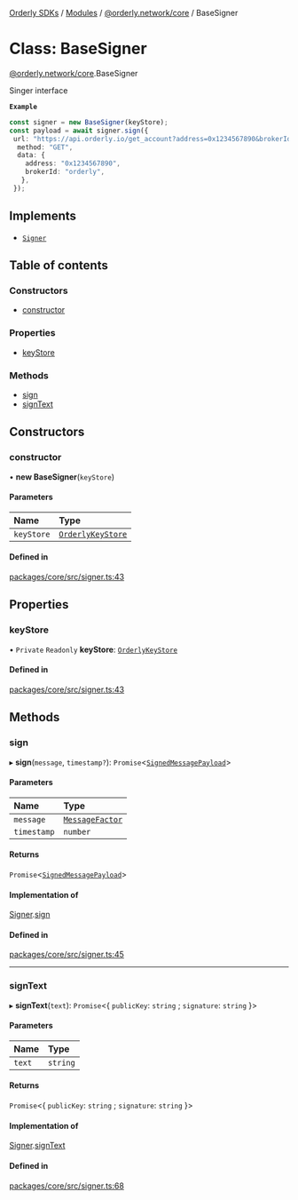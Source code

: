 [Orderly SDKs](/sdks/tech-doc/README) / [Modules](/sdks/tech-doc/modules) / [@orderly.network/core](/sdks/tech-doc/modules/orderly_network_core) / BaseSigner

# Class: BaseSigner

[@orderly.network/core](/sdks/tech-doc/modules/orderly_network_core).BaseSigner

Singer interface

**`Example`**

```ts
const signer = new BaseSigner(keyStore);
const payload = await signer.sign({
 url: "https://api.orderly.io/get_account?address=0x1234567890&brokerId=orderly",
  method: "GET",
  data: {
    address: "0x1234567890",
    brokerId: "orderly",
   },
 });
 ```

## Implements

- [`Signer`](/sdks/tech-doc/interfaces/orderly_network_core.Signer)

## Table of contents

### Constructors

- [constructor](/sdks/tech-doc/classes/orderly_network_core.BaseSigner#constructor)

### Properties

- [keyStore](/sdks/tech-doc/classes/orderly_network_core.BaseSigner#keystore)

### Methods

- [sign](/sdks/tech-doc/classes/orderly_network_core.BaseSigner#sign)
- [signText](/sdks/tech-doc/classes/orderly_network_core.BaseSigner#signtext)

## Constructors

### constructor

• **new BaseSigner**(`keyStore`)

#### Parameters

| Name | Type |
| :------ | :------ |
| `keyStore` | [`OrderlyKeyStore`](/sdks/tech-doc/interfaces/orderly_network_core.OrderlyKeyStore) |

#### Defined in

[packages/core/src/signer.ts:43](https://github.com/OrderlyNetwork/js-sdk/blob/ba995f2/packages/core/src/signer.ts#L43)

## Properties

### keyStore

• `Private` `Readonly` **keyStore**: [`OrderlyKeyStore`](../interfaces/orderly_network_core.OrderlyKeyStore)

#### Defined in

[packages/core/src/signer.ts:43](https://github.com/OrderlyNetwork/js-sdk/blob/ba995f2/packages/core/src/signer.ts#L43)

## Methods

### sign

▸ **sign**(`message`, `timestamp?`): `Promise`\<[`SignedMessagePayload`](../modules/orderly_network_core#signedmessagepayload)\>

#### Parameters

| Name | Type |
| :------ | :------ |
| `message` | [`MessageFactor`](../modules/orderly_network_core#messagefactor) |
| `timestamp` | `number` |

#### Returns

`Promise`\<[`SignedMessagePayload`](../modules/orderly_network_core#signedmessagepayload)\>

#### Implementation of

[Signer](../interfaces/orderly_network_core.Signer).[sign](../interfaces/orderly_network_core.Signer#sign)

#### Defined in

[packages/core/src/signer.ts:45](https://github.com/OrderlyNetwork/js-sdk/blob/ba995f2/packages/core/src/signer.ts#L45)

___

### signText

▸ **signText**(`text`): `Promise`\<\{ `publicKey`: `string` ; `signature`: `string`  }\>

#### Parameters

| Name | Type |
| :------ | :------ |
| `text` | `string` |

#### Returns

`Promise`\<\{ `publicKey`: `string` ; `signature`: `string`  }\>

#### Implementation of

[Signer](../interfaces/orderly_network_core.Signer).[signText](../interfaces/orderly_network_core.Signer#signtext)

#### Defined in

[packages/core/src/signer.ts:68](https://github.com/OrderlyNetwork/js-sdk/blob/ba995f2/packages/core/src/signer.ts#L68)

